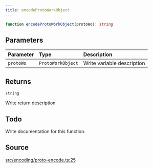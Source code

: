 ```yaml
---
title: encodeProtoWorkObject
---
```


```ts
function encodeProtoWorkObject(protoWo): string
```

## Parameters

| Parameter | Type | Description |
| :------ | :------ | :------ |
| `protoWo` | `ProtoWorkObject` | Write variable description |

## Returns

`string`

Write return description

## Todo

Write documentation for this function.

## Source

[src/encoding/proto-encode.ts:25](https://github.com/dominant-strategies/quais-6.js/blob/95934f9b18ff90a0666dd9772179b612f2ad5510/src/encoding/proto-encode.ts#L25)
